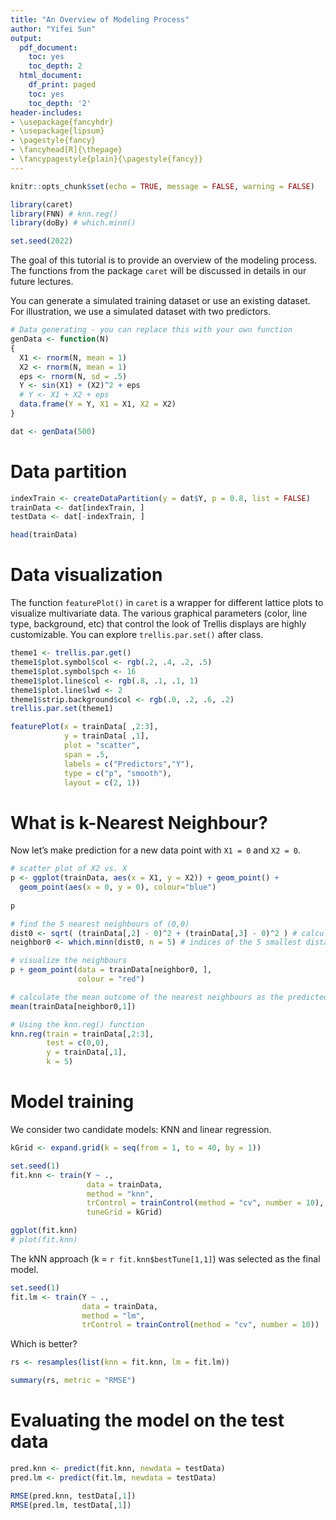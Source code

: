 ```yaml
---
title: "An Overview of Modeling Process" 
author: "Yifei Sun"
output:
  pdf_document:
    toc: yes
    toc_depth: 2
  html_document:
    df_print: paged
    toc: yes
    toc_depth: '2'
header-includes:
- \usepackage{fancyhdr}
- \usepackage{lipsum}
- \pagestyle{fancy}
- \fancyhead[R]{\thepage}
- \fancypagestyle{plain}{\pagestyle{fancy}}
--- 
```


```r
knitr::opts_chunk$set(echo = TRUE, message = FALSE, warning = FALSE)
```


\newpage

```r
library(caret)
library(FNN) # knn.reg()
library(doBy) # which.minn()

set.seed(2022)
```

The goal of this tutorial is to provide an overview of the modeling process. The functions from the package `caret` will be discussed in details in our future lectures.

You can generate a simulated training dataset or use an existing dataset. For illustration, we use a simulated dataset with two predictors.

```r
# Data generating - you can replace this with your own function
genData <- function(N)
{
  X1 <- rnorm(N, mean = 1)
  X2 <- rnorm(N, mean = 1)
  eps <- rnorm(N, sd = .5)
  Y <- sin(X1) + (X2)^2 + eps 
  # Y <- X1 + X2 + eps
  data.frame(Y = Y, X1 = X1, X2 = X2)
}

dat <- genData(500)
```

# Data partition

```r
indexTrain <- createDataPartition(y = dat$Y, p = 0.8, list = FALSE)
trainData <- dat[indexTrain, ]
testData <- dat[-indexTrain, ]

head(trainData)
```

# Data visualization

The function `featurePlot()` in `caret` is a wrapper for different lattice plots to visualize multivariate data. The various graphical parameters (color, line type, background, etc) that control the look of Trellis displays are highly customizable. You can explore `trellis.par.set()` after class.

```r
theme1 <- trellis.par.get()
theme1$plot.symbol$col <- rgb(.2, .4, .2, .5)
theme1$plot.symbol$pch <- 16
theme1$plot.line$col <- rgb(.8, .1, .1, 1)
theme1$plot.line$lwd <- 2
theme1$strip.background$col <- rgb(.0, .2, .6, .2)
trellis.par.set(theme1)

featurePlot(x = trainData[ ,2:3], 
            y = trainData[ ,1], 
            plot = "scatter", 
            span = .5, 
            labels = c("Predictors","Y"),
            type = c("p", "smooth"),
            layout = c(2, 1))
```


# What is k-Nearest Neighbour?

Now let's make prediction for a new data point with `X1 = 0` and `X2 = 0`.

```r
# scatter plot of X2 vs. X
p <- ggplot(trainData, aes(x = X1, y = X2)) + geom_point() +
  geom_point(aes(x = 0, y = 0), colour="blue")
 
p 

# find the 5 nearest neighbours of (0,0)
dist0 <- sqrt( (trainData[,2] - 0)^2 + (trainData[,3] - 0)^2 ) # calculate the distances 
neighbor0 <- which.minn(dist0, n = 5) # indices of the 5 smallest distances

# visualize the neighbours
p + geom_point(data = trainData[neighbor0, ], 
               colour = "red")

# calculate the mean outcome of the nearest neighbours as the predicted outcome
mean(trainData[neighbor0,1])

# Using the knn.reg() function 
knn.reg(train = trainData[,2:3], 
        test = c(0,0), 
        y = trainData[,1], 
        k = 5)
```

# Model training

We consider two candidate models: KNN and linear regression.

```r
kGrid <- expand.grid(k = seq(from = 1, to = 40, by = 1))

set.seed(1)
fit.knn <- train(Y ~ ., 
                 data = trainData,
                 method = "knn",
                 trControl = trainControl(method = "cv", number = 10), # ten-fold cross-validation
                 tuneGrid = kGrid)

ggplot(fit.knn)
# plot(fit.knn)
```

The kNN approach (k = `r fit.knn$bestTune[1,1]`) was selected as the final model.

```r
set.seed(1)
fit.lm <- train(Y ~ ., 
                data = trainData,
                method = "lm",
                trControl = trainControl(method = "cv", number = 10))
```

Which is better?

```r
rs <- resamples(list(knn = fit.knn, lm = fit.lm))

summary(rs, metric = "RMSE")
```


# Evaluating the model on the test data

```r
pred.knn <- predict(fit.knn, newdata = testData)
pred.lm <- predict(fit.lm, newdata = testData)

RMSE(pred.knn, testData[,1])
RMSE(pred.lm, testData[,1])
```





